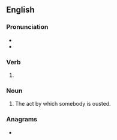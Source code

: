 ==English==

===Pronunciation===
* {{IPA|en|/ˈaʊstɪŋ/}}
* {{rhymes|en|aʊstɪŋ}}

===Verb===
{{head|en|verb form}}

# {{present participle of|en|oust|nocat=1}}

===Noun===
{{en-noun}}

# The act by which somebody is ousted.

===Anagrams===
* {{anagrams|en|a=ginostu|Guintos|outings|outsing|sign out|sign-out|signout|sing out|tousing}}